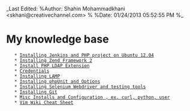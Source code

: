 _Last Edited: 
%Author: Shahin Mohammadkhani <skhani@creativechannel.com> % 
%Date: 01/24/2013 05:52:55 PM %_

= My knowledge base =
    * [[InstallJenkingPhp|Installing Jenkins and PHP project on Ubuntu 12.04]]
    * [[InstallZend|Installing Zend Framework 2]]
    * [[PhpLdapExtension|Install PHP LDAP Extension]]
    * [[Credentials|Credentials]]
    * [[lampInstall|Installing LAMP]]
    * [[phpunit|Installing phpUnit and Options]]
    * [[SeleniumWebdriver|Installing Selenium Webdriver and testing tools]]
    * [[InstallGit|Installing Git]]
    * [[MiscInstall|Misc Installs and Configuration  , ex. curl, python, user]]
    * [[../assets/Vimwiki.pdf|Vim Wiki Cheat Sheet]]


